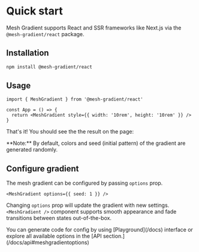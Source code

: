 # Quick start

Mesh Gradient supports React and SSR frameworks like Next.js via the `@mesh-gradient/react` package.

## Installation

```sh npm2yarn copy
npm install @mesh-gradient/react
```

## Usage

```tsx copy filename="index.tsx"
import { MeshGradient } from '@mesh-gradient/react'

const App = () => {
  return <MeshGradient style={{ width: '10rem', height: '10rem' }} />
}
```

That's it! You should see the the result on the page:


<MeshGradient className='size-40 mt-4' />


<Callout>
**Note:** By default, colors and seed (initial pattern) of the gradient are generated randomly.
</Callout>

## Configure gradient

The mesh gradient can be configured by passing `options` prop.

```tsx copy 
<MeshGradient options={{ seed: 1 }} />
```

Changing `options` prop will update the gradient with new settings. `<MeshGradient />` component supports smooth appearance and fade transitions between states out-of-the-box.

<Callout>
 You can generate code for config by using [Playground](/docs) interface or explore all available options in the [API section.](/docs/api#meshgradientoptions) 
</Callout>
